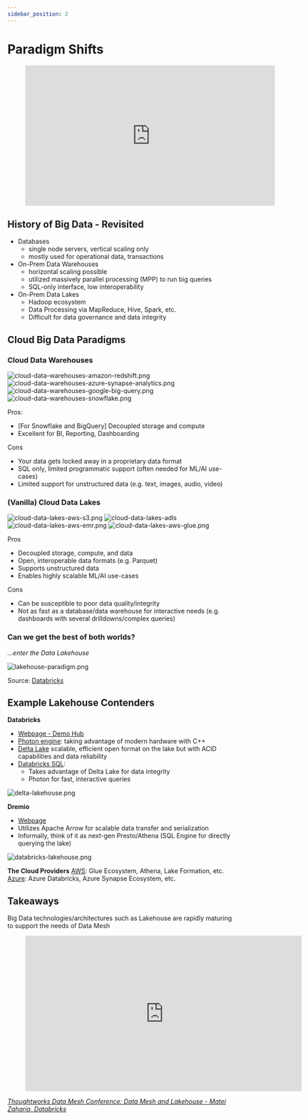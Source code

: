 ```yaml
---
sidebar_position: 2
---
```



# Paradigm Shifts

<div style={{textAlign: 'center'}}>

<figure class="video-container">
    <iframe width="560" height="315" src="https://www.youtube.com/embed/iR6fzKEjgHY" title="YouTube video player" frameborder="0" allow="accelerometer; autoplay; clipboard-write; encrypted-media; gyroscope; picture-in-picture" allowfullscreen="allowfullscreen"></iframe>
</figure>

</div>


## History of Big Data - Revisited
* Databases
  * single node servers, vertical scaling only
  * mostly used for operational data, transactions
* On-Prem Data Warehouses
  * horizontal scaling possible
  * utilized massively parallel processing (MPP) to run big queries
  * SQL-only interface, low interoperability
* On-Prem Data Lakes
  * Hadoop ecosystem
  * Data Processing via MapReduce, Hive, Spark, etc.
  * Difficult for data governance and data integrity 

## Cloud Big Data Paradigms

### Cloud Data Warehouses

<div style={{textAlign: 'center'}}>

![cloud-data-warehouses-amazon-redshift.png](./assets/cloud-data-warehouses-amazon-redshift.png)
![cloud-data-warehouses-azure-synapse-analytics.png](./assets/cloud-data-warehouses-azure-synapse-analytics.png)
![cloud-data-warehouses-google-big-query.png](./assets/cloud-data-warehouses-google-big-query.png)
![cloud-data-warehouses-snowflake.png](./assets/cloud-data-warehouses-snowflake.png)

</div>


Pros:
* [For Snowflake and BigQuery] Decoupled storage and compute
* Excellent for BI, Reporting, Dashboarding

Cons
* Your data gets locked away in a proprietary data format
* SQL only, limited programmatic support (often needed for ML/AI use-cases)
* Limited support for unstructured data (e.g. text, images, audio, video)


### (Vanilla) Cloud Data Lakes

<div style={{textAlign: 'center'}}>

![cloud-data-lakes-aws-s3.png](./assets/cloud-data-lakes-aws-s3.png)
![cloud-data-lakes-adls](./assets/cloud-data-lakes-adls.png)
![cloud-data-lakes-aws-emr.png](./assets/cloud-data-lakes-aws-emr.png)
![cloud-data-lakes-aws-glue.png](./assets/cloud-data-lakes-aws-glue.png)

</div>

Pros
* Decoupled storage, compute, and data
* Open, interoperable data formats (e.g. Parquet)
* Supports unstructured data
* Enables highly scalable ML/AI use-cases

Cons
* Can be susceptible to poor data quality/integrity
* Not as fast as a database/data warehouse for interactive needs (e.g. dashboards with several drilldowns/complex queries)

### Can we get the best of both worlds?
*...enter the Data Lakehouse*
<div style={{textAlign: 'center'}}>

![lakehouse-paradigm.png](./assets/lakehouse-paradigm.png)

Source: [Databricks](https://databricks.com/blog/2020/01/30/what-is-a-data-lakehouse.html)

</div>

## Example Lakehouse Contenders

**Databricks**
* [Webpage - Demo Hub](https://www.databricks.com/discover/demos)
* [Photon engine](https://aws.amazon.com/blogs/apn/using-databricks-sql-on-photon-to-power-your-aws-lake-house/): taking advantage of modern hardware with C++
* [Delta Lake](https://youtu.be/BMO90DI82Dc) scalable, efficient open format on the lake but with ACID capabilities and data reliability
* [Databricks SQL](https://youtu.be/cfq0gR5SMZQ):
    * Takes advantage of Delta Lake for data integrity
    * Photon for fast, interactive queries

<div style={{textAlign: 'center'}}>

![delta-lakehouse.png](./assets/delta-lakehouse.png)

</div>

**Dremio**
* [Webpage](https://www.dremio.com/)
* Utilizes Apache Arrow for scalable data transfer and serialization
* Informally, think of it as next-gen Presto/Athena (SQL Engine for directly querying the lake)

<div style={{textAlign: 'center'}}>

![databricks-lakehouse.png](./assets/databricks-lakehouse.png)

</div>

**The Cloud Providers**
[AWS](https://aws.amazon.com/big-data/datalakes-and-analytics/data-lake-house/): Glue Ecosystem, Athena, Lake Formation, etc.
[Azure](https://techcommunity.microsoft.com/t5/analytics-on-azure/simplify-your-lakehouse-architecture-with-azure-databricks-delta/ba-p/2027272): Azure Databricks, Azure Synapse Ecosystem, etc.

## Takeaways
Big Data technologies/architectures such as Lakehouse are rapidly maturing to support the needs of Data Mesh

<div style={{textAlign: 'center'}} > 
<figure class="video-container">
    <iframe src="https://www.youtube.com/embed/a00rdlNtW98" id="ytplayer"  allowtransparency="true" frameborder="0" scrolling="no" allowfullscreen="allowfullscreen" mozallowfullscreen webkitallowfullscreen oallowfullscreen msallowfullscreen width="620" height="349"></iframe>
</figure>

*[Thoughtworks Data Mesh Conference: Data Mesh and Lakehouse - Matei Zaharia, Databricks](https://youtu.be/a00rdlNtW98)*
</div>